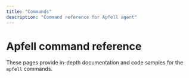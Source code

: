 ```yaml
---
title: "Commands"
description: "Command reference for Apfell agent"
---
```


# Apfell command reference

These pages provide in-depth documentation and code samples for the `apfell` commands.